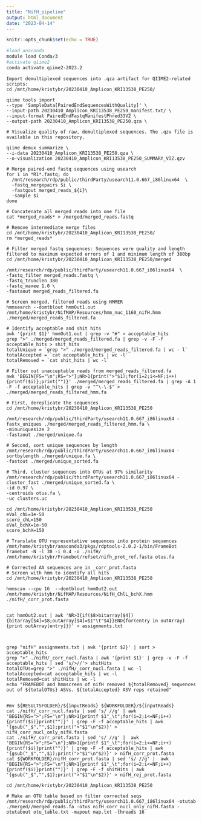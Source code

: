```yaml
---
title: "NifH_pipeline"
output: html_document
date: "2023-04-14"
---
```


```r
knitr::opts_chunk$set(echo = TRUE)
```

```bash
#load anaconda
module load Conda/3
#activate qiime2
conda activate qiime2-2023.2
```

```seq
Import demultiplexed sequences into .qza artifact for QIIME2-related scripts:
cd /mnt/home/kristybr/20230410_Amplicon_KRI13538_PE250/

qiime tools import 
--type 'SampleData[PairedEndSequencesWithQuality]' \
--input-path 20230410_Amplicon_KRI13538_PE250_manifest.txt/ \
--input-format PairedEndFastqManifestPhred33V2 \
--output-path 20230410_Amplicon_KRI13538_PE250.qza \

# Visualize quality of raw, demultiplexed sequences. The .qzv file is available in this repository. 

qiime demux summarize \
--i-data 20230410_Amplicon_KRI13538_PE250.qza \
--o-visualization 20230410_Amplicon_KRI13538_PE250_SUMMARY_VIZ.qzv
```


```merge
# Merge paired-end fastq sequences using usearch
for i in *R1*.fastq; do
  /mnt/research/rdp/public/thirdParty/usearch11.0.667_i86linux64  \
  -fastq_mergepairs $i \
  -fastqout merged_reads_${i}\
  -sample $i
done

# Concatenate all merged reads into one file
cat *merged_reads* > /merged/merged_reads.fastq

# Remove intermediate merge files
cd /mnt/home/kristybr/20230410_Amplicon_KRI13538_PE250/
rm *merged_reads*
```

```seq_filter
# Filter merged fastq sequences: Sequences were quality and length filtered to maximum expected errors of 1 and minimum length of 380bp 
cd /mnt/home/kristybr/20230410_Amplicon_KRI13538_PE250/merged

/mnt/research/rdp/public/thirdParty/usearch11.0.667_i86linux64  \
-fastq_filter merged_reads.fastq \
-fastq_trunclen 380 
-fastq_maxee 1.0 \
-fastaout merged_reads_filtered.fa
```

```Homolog
# Screen merged, filtered reads using HMMER
hmmsearch --domtblout hmmOut1.out /mnt/home/kristybr/NifMAP/Resources/hmm_nuc_1160_nifH.hmm ./merged/merged_reads_filtered.fa

# Identify acceptable and shit hits 
awk '{print $1}' hmmOut1.out | grep -v "#" > acceptable_hits
grep ">" ./merged/merged_reads_filtered.fa | grep -v -F -f acceptable_hits > shit_hits
totalUnique = `grep ">" ./merged/merged_reads_filtered.fa | wc - l`
totalAccepted = `cat acceptable_hits | wc -l`
totalRemoved = `cat shit_hits | wc -l`

# Filter out unacceptable reads from merged_reads_filtered.fa
awk 'BEGIN{FS="\n";RS=">"};NR>1{print(">"$1);for(i=2;i<=NF;i++){printf($i)};print("")}' ./merged/merged_reads_filtered.fa | grep -A 1 -F -f acceptable_hits | grep -v "^\-\-$" > ./merged/merged_reads_filtered_hmm.fa

```

```OTU
# First, dereplicate the sequences
cd /mnt/home/kristybr/20230410_Amplicon_KRI13538_PE250

/mnt/research/rdp/public/thirdParty/usearch11.0.667_i86linux64 -fastx_uniques ./merged/merged_reads_filtered_hmm.fa \
-minuniquesize 2 
-fastaout ./merged/unique.fa 

# Second, sort unique sequences by length
/mnt/research/rdp/public/thirdParty/usearch11.0.667_i86linux64 -sortbylength ./merged/unique.fa \
-fastout ./merged/unique_sorted.fa

# Third, cluster sequences into OTUs at 97% similarity
/mnt/research/rdp/public/thirdParty/usearch11.0.667_i86linux64 -cluster_fast ./merged/unique_sorted.fa \
-id 0.97 \
-centroids otus.fa \
-uc clusters.uc
```

```OTU
cd /mnt/home/kristybr/20230410_Amplicon_KRI13538_PE250
eVal_chL=1e-50
score_chL=150
eVal_bchX=1e-50
score_bchX=150

# Translate OTU representative sequences into protein sequences
/mnt/home/kristybr/anaconda3/pkgs/rdptools-2.0.2-1/bin/FrameBot framebot -N -l 30 -i 0.4 -o ./nifH/ /mnt/home/kristybr/Framebot/refset/nifh_prot_ref.fasta otus.fa 
```

```Filter
# Corrected AA sequences are in _corr_prot.fasta
# Screen with hmm to identify all hits
cd /mnt/home/kristybr/20230410_Amplicon_KRI13538_PE250

hmmscan --cpu 16  --domtblout hmmOut2.out /mnt/home/kristybr/NifMAP/Resources/NifH_ChlL_bchX.hmm ./nifH/_corr_prot.fasta


cat hmmOut2.out | awk 'NR>3{if($8>bitarray[$4]){bitarray[$4]=$8;outArray[$4]=$1"\t"$4}}END{for(entry in outArray){print outArray[entry]}}' > assignments.txt



grep "nifH" assignments.txt | awk '{print $2}' | sort > acceptable_hits
grep ">" ./nifH/_corr_nucl.fasta | awk '{print $1}' | grep -v -F -f acceptable_hits | sed 's/>//'> shitHits
totalOTUs=grep ">" ./nifH/_corr_nucl.fasta | wc -l
totalAccepted=cat acceptable_hits | wc -l
totalRemoved=cat shitHits | wc -l
echo "FRAMEBOT and hmmscreen of nifH removed ${totalRemoved} sequences out of ${totalOTUs} ASVs. ${totalAccepted} ASV reps retained"


#mv ${RESULTSFOLDER}/${inputReads} ${WORKFOLDER}/${inputReads}
cat ./nifH/_corr_nucl.fasta | sed 's/ //g' | awk 'BEGIN{RS=">";FS="\n"};NR>1{printf $1"_\t";for(i=2;i<=NF;i++){printf($i)}print("")}' | grep -F -f acceptable_hits | awk '{gsub("_$","",$1);print(">"$1"\n"$2)}' > nifH_corr_nucl_only_nifH.fasta
cat ./nifH/_corr_prot.fasta | sed 's/ //g' |  awk 'BEGIN{RS=">";FS="\n"};NR>1{printf $1"_\t";for(i=2;i<=NF;i++){printf($i)}print("")}' | grep -F -f acceptable_hits | awk '{gsub("_$","",$1);print(">"$1"\n"$2)}' > nifH_corr_prot.fasta
cat ${WORKFOLDER}/nifH_corr_prot.fasta | sed 's/ //g' |  awk 'BEGIN{RS=">";FS="\n"};NR>1{printf $1"_\t";for(i=2;i<=NF;i++){printf($i)}print("")}' | grep -F -f shitHits | awk '{gsub("_$","",$1);print(">"$1"\n"$2)}' > nifH_rej_prot.fasta
```

```Construct
cd /mnt/home/kristybr/20230410_Amplicon_KRI13538_PE250

# Make an OTU table based on filter corrected seqs
/mnt/research/rdp/public/thirdParty/usearch11.0.667_i86linux64 -otutab ./merged//merged_reads.fa -otus nifH_corr_nucl_only_nifH.fasta -otutabout otu_table.txt -mapout map.txt -threads 16




```
